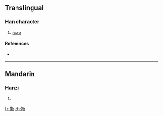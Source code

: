 ==Translingual==

===Han character===
{{Han char|rn=64|rad=手|as=11|sn=14|four=5202<sub>1</sub>|canj=手十十中 (QJJL)}}

# [[raze]]

====References====
* {{Han ref|kx=0451.230|dkj=12637|dj=0802.010|hdz=31942.090|uh=6472|ud=25714|bh=E1DF|bd=57823}}

----

==Mandarin==

===Hanzi===
{{cmn-hanzi|pin=[[shàn]] ([[shan4]])|wg=shan<sup>4</sup>}}

# {{defn|Mandarin}}

[[fr:摲]]
[[zh:摲]]